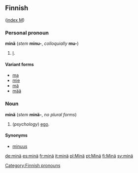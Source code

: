 ==Finnish==
([[Wiktionary:Finnish_index_m|index M]])

===Personal pronoun===
'''minä''' (''stem'' '''minu-''', ''colloquially'' '''mu-''')

# [[I]].

====Variant forms====
*[[ma#Finnish|ma]]
*[[mie#Finnish|mie]]
*[[mä]]
*[[mää]]

[[Category:Finnish pronouns]]

===Noun===
'''minä''' (''stem'' '''minä-''', ''no plural forms'')

# (''psychology'') [[ego]].

====Synonyms====
*[[minuus]]

[[de:minä]]
[[es:minä]]
[[fr:minä]]
[[it:minä]]
[[pl:Minä]]
[[pt:Minä]]
[[fi:Minä]]
[[sv:minä]]